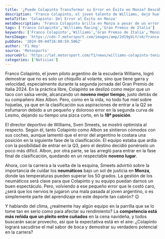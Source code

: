 ```yaml
---
title: '¿Puede Colapinto Transformar su Error en Éxito en Monza? Descúbrelo'
description: 'Franco Colapinto, el joven talento de Williams, dejó huella en Monza pero no sin antes aprender de un error crucial. ¿Podrá superar sus nervios y brillar?'
metaTitle: 'Colapinto: Del Error al Éxito en Monza'
metaDescription: 'Franco Colapinto brilla en Monza a pesar de un error. ¿Logrará redimirse en la carrera?'
tags: ['Franco Colapinto','Williams Racing','Gran Premio de Italia']
keywords: ['Franco Colapinto','Williams','Gran Premio de Italia','Monza','neumáticos']
heroImage: 'https://cdn-7.motorsport.com/images/amp/2d19gVLY/s6/franco-colapinto-williams-fw46.jpg'
pubDate: '2024-09-04T16:00:59.506Z'
author: 'F1 Hoy'
source: 'Motosports'
sourceUrl: 'https://lat.motorsport.com/f1/news/williams-colapinto-tenia-ritmo-para-q2-italia/10649949/?utm_source=RSS&utm_medium=referral&utm_campaign=RSS-F1&utm_term=News&utm_content=lat'
categories: ['Noticias']
---
```

Franco Colapinto, el joven piloto argentino de la escudería Williams, logró demostrar que no es solo un chiquillo al volante, sino que tiene garra y velocidad, especialmente durante la segunda jornada del Gran Premio de Italia 2024. En la práctica libre, Colapinto se deslizó como mejor que un taco con salsa verde, alcanzando un **noveno mejor tiempo**, justo detrás de su compañero Alex Albon. Pero, como en la vida, no todo fue miel sobre hojuelas, ya que en la clasificación sus aspiraciones de entrar a la Q2 se esfumaron debido a un pequeño y doloroso error en la segunda curva de Lesmo, dejando su tiempo una pizca corto, en la **18ª posición**.

El director deportivo de Williams, Sven Smeets, se mostró optimista al respecto. Según él, tanto Colapinto como Albon se sintieron cómodos con sus coches, aunque lamentó que el error del argentino le costara una posición en la siguiente fase de la clasificación. El equipo estaba que ardía con la posibilidad de entrar en la Q3, pero el destino decidió ponérselo un poco más difícil. Albon, por otra parte, se las arregló para entrar en la fase final de clasificación, quedando en un respectable **noveno lugar**.

Ahora, con la carrera a la vuelta de la esquina, Smeets advirtió sobre la importancia de cuidar los **neumáticos** bajo un sol de justicia en **Monza**, donde las temperaturas pueden superar los 50 grados. La gestión de los neumáticos será clave para que Colapinto y su equipo puedan darnos un buen espectáculo. Pero, volviendo a ese pequeño error que le costó caro, ¿será que los nervios le jugaron una mala pasada al joven argentino, o es simplemente parte del aprendizaje en este deporte tan cabrón? 😉

Y hablando del clima, ¿realmente hay algún equipo en la parrilla que se lo tome tan en serio como para afectar su rendimiento? La **competencia está más reñida que un pleito entre cuñados** en la cena navideña, y todos buscarán sacar provecho, así que la expectativa está en el aire: ¿Colapinto logrará sacudirse el mal sabor de boca y demostrar su verdadero potencial en la carrera?


